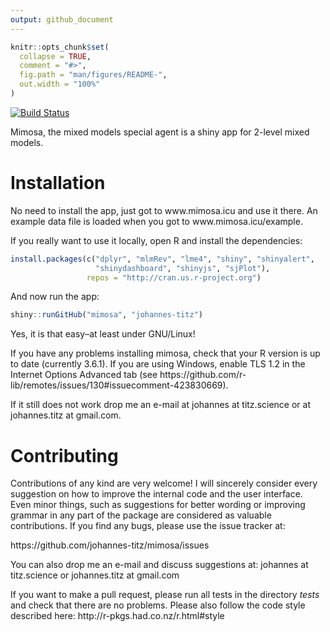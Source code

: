```yaml
---
output: github_document
---
```


```r
knitr::opts_chunk$set(
  collapse = TRUE,
  comment = "#>",
  fig.path = "man/figures/README-",
  out.width = "100%"
)
```

[![Build Status](https://travis-ci.org/johannes-titz/mimosa.svg?branch=master)](https://travis-ci.org/johannes-titz/mimosa)

Mimosa, the mixed models special agent is a shiny app for 2-level mixed models. 

# Installation
No need to install the app, just got to www.mimosa.icu and use it there. An example data file is loaded when you got to www.mimosa.icu/example.

If you really want to use it locally, open R and install the dependencies:

```r
install.packages(c("dplyr", "mlmRev", "lme4", "shiny", "shinyalert",
                   "shinydashboard", "shinyjs", "sjPlot"),
                 repos = "http://cran.us.r-project.org")
```

And now run the app:

```r
shiny::runGitHub("mimosa", "johannes-titz")
```

Yes, it is that easy--at least under GNU/Linux! 

If you have any problems installing mimosa, check that your R version is up to date (currently 3.6.1). If you are using Windows, enable TLS 1.2 in the Internet Options Advanced tab (see https://github.com/r-lib/remotes/issues/130#issuecomment-423830669). 

If it still does not work drop me an e-mail at johannes at titz.science or at johannes.titz at gmail.com.

<!-- For an introduction to mimosa please check out [@Titz2020]. -->

# Contributing

Contributions of any kind are very welcome! I will sincerely consider every suggestion on how to improve the internal code and the user interface. Even minor things, such as suggestions for better wording or improving grammar in any part of the package are considered as valuable contributions. If you find any bugs, please use the issue tracker at:

https://github.com/johannes-titz/mimosa/issues

You can also drop me an e-mail and discuss suggestions at: johannes at titz.science or johannes.titz at gmail.com

If you want to make a pull request, please run all tests in the directory *tests* and check that there are no problems. Please also follow the code style described here: http://r-pkgs.had.co.nz/r.html#style

<!-- # References -->